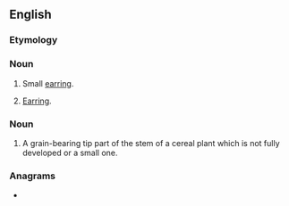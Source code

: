==English==

===Etymology===
{{suffix|en|ear|let}}

===Noun===
{{en-noun}}

# {{lb|en|jewelry}} Small [[earring]].
# {{lb|en|jewelry|rare}} [[earring|Earring]].

===Noun===
{{en-noun}}

# {{lb|en|agriculture}} A grain-bearing tip part of the stem of a cereal plant which is not fully developed or a small one.

===Anagrams===
* {{anagrams|en|Aertel|Tralee|alreet|e-alert|elater|relate|telera}}
